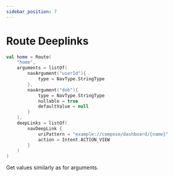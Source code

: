 ```yaml
---
sidebar_position: 7
---
```


# Route Deeplinks

```kt
val home = Route(
    "home", 
    arguments = listOf(
        navArgument("userId"){
            type = NavType.StringType
        },
        navArgument("dob"){
            type = NavType.StringType
            nullable = true
            defaultValue = null
        }
    ),
    deepLinks = listOf(
        navDeepLink {
            uriPattern = "example://compose/dashboard/{name}"
            action = Intent.ACTION_VIEW
        }
    )
)
```

Get values similarly as for arguments.